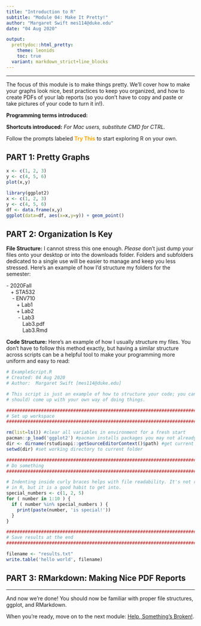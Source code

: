 ```yaml
---
title: "Introduction to R"
subtitle: "Module 04: Make It Pretty!"
author: "Margaret Swift mes114@duke.edu"
date: "04 Aug 2020"

output:
  prettydoc::html_pretty:
    theme: leonids
    toc: true
  variant: markdown_strict+line_blocks
---
```

<base target="_blank"/>

***

The focus of this module is to make things pretty. We'll cover how to make
your graphs look nice, best practices to keep you organized, and how to create
PDFs of your lab reports (so you don't have to copy and paste or take pictures
of your code to turn it in!).

**Programming terms introduced:** 

**Shortcuts introduced:**
*For Mac users, substitute CMD for CTRL.*

Follow the prompts labeled <span style="color:orange">**Try This**</span> to start exploring R on your own.

## PART 1: Pretty Graphs

```r
x <- c(1, 2, 3)
y <- c(4, 5, 6)
plot(x,y)
```


```r
library(ggplot2)
x <- c(1, 2, 3)
y <- c(4, 5, 6)
df <- data.frame(x,y)
ggplot(data=df, aes(x=x,y=y)) + geom_point()
```

## PART 2: Organization Is Key

**File Structure:** I cannot stress this one enough. *Please* don’t just dump your files onto your desktop or into the downloads folder. Folders and subfolders dedicated to a single use will be easier to manage and keep you less stressed. Here’s an example of how I’d structure my folders for the semester:

| - 2020Fall
|    + STA532
|     - ENV710
|        + Lab1
|        + Lab2
|         - Lab3
|            Lab3.pdf
|            Lab3.Rmd

**Code Structure:** Here's an example of how I usually structure my files. You don't have to follow this method exactly, but having a similar structure across scripts can be a helpful tool to make your programming more uniform and easy to read:

```r
# ExampleScript.R
# Created: 04 Aug 2020
# Author:  Margaret Swift [mes114@duke.edu]

# This script is just an example of how to structure your code; you can (and 
# should) come up with your own way of doing things. 

###############################################################################
# Set up workspace
###############################################################################

rm(list=ls()) #clear all variables in environment for a fresh start
pacman::p_load('ggplot2') #pacman installs packages you may not already have.
dir <- dirname(rstudioapi::getSourceEditorContext()$path) #get current folder
setwd(dir) #set working directory to current folder

###############################################################################
# Do something
###############################################################################

# Indenting inside curly braсes helps with file readability. It's not required
# in R, but it is a good habit to get into.
special_numbers <- c(1, 2, 5)
for ( number in 1:10 ) {
  if ( number %in% special_numbers ) {  
    print(paste(number, 'is special!')) 
  }
}

###############################################################################
# Save results at the end
###############################################################################

filename <- "results.txt"
write.table('hello world', filename)

```
## PART 3: RMarkdown: Making Nice PDF Reports


***
And now we're done! You should now be familiar with proper file structures, ggplot, and RMarkdown.

When you're ready, move on to the next module: [Help, Something's Broken!](https://rpubs.com/margaret-swift/intro-to-r-05-debugging).


